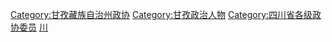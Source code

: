 [[Category:甘孜藏族自治州政协|Category:甘孜藏族自治州政协]]
[[Category:甘孜政治人物|Category:甘孜政治人物]]
[[Category:四川省各级政协委员|Category:四川省各级政协委员]]
[[Category:自治州政协委员|川]]